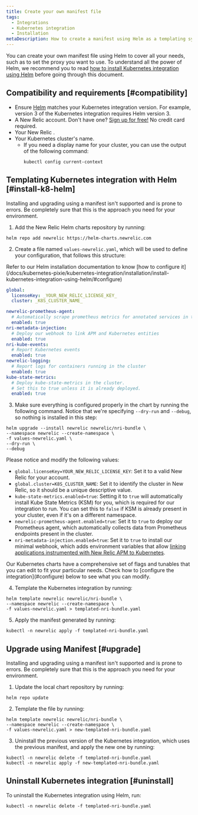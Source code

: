 ```yaml
---
title: Create your own manifest file
tags:
  - Integrations
  - Kubernetes integration
  - Installation
metaDescription: How to create a manifest using Helm as a templating system
---
```


You can create your own manifest file using Helm to cover all your needs, such as to set the proxy you want to use. To understand all the power of Helm, we recommend you to read [how to install Kubernetes integration using Helm](/docs/kubernetes-pixie/kubernetes-integration/installation/install-kubernetes-integration-using-helm) before going through this document.

## Compatibility and requirements [#compatibility]

* Ensure [Helm](https://github.com/helm/helm#install) matches your Kubernetes integration version. For example, version 3 of the Kubernetes integration requires Helm version 3.
* A New Relic account. Don't have one? [Sign up for free!](https://newrelic.com/signup) No credit card required.
* Your New Relic <LicenseKey/>.
* Your Kubernetes cluster's name.
  * If you need a display name for your cluster, you can use the output of the following command:
    ```shell
    kubectl config current-context
    ```

## Templating Kubernetes integration with Helm [#install-k8-helm]

<Callout variant="important">
  Installing and upgrading using a manifest isn't supported and is prone to errors. Be completely sure that this is the approach you need for your environment.
</Callout>

1. Add the New Relic Helm charts repository by running:
  ```shell
  helm repo add newrelic https://helm-charts.newrelic.com
  ```

2. Create a file named `values-newrelic.yaml`, which will be used to define your configuration, that follows this structure:

<Callout variant="important">
Refer to our Helm installation documentation to know [how to configure it](/docs/kubernetes-pixie/kubernetes-integration/installation/install-kubernetes-integration-using-helm/#configure)
</Callout>

```yaml
global:
  licenseKey: _YOUR_NEW_RELIC_LICENSE_KEY_
  cluster: _K8S_CLUSTER_NAME_

newrelic-prometheus-agent:
  # Automatically scrape prometheus metrics for annotated services in the cluster
  enabled: true
nri-metadata-injection:
  # Deploy our webhook to link APM and Kubernetes entities
  enabled: true
nri-kube-events:
  # Report Kubernetes events
  enabled: true
newrelic-logging:
  # Report logs for containers running in the cluster
  enabled: true
kube-state-metrics:
  # Deploy kube-state-metrics in the cluster.
  # Set this to true unless it is already deployed.
  enabled: true
```

3. Make sure everything is configured properly in the chart by running the following command. Notice that we're specifying `--dry-run` and `--debug`, so nothing is installed in this step:

```shell
helm upgrade --install newrelic newrelic/nri-bundle \
--namespace newrelic --create-namespace \
-f values-newrelic.yaml \
--dry-run \
--debug
```

Please notice and modify the following values:

* `global.licenseKey=YOUR_NEW_RELIC_LICENSE_KEY`: Set it to a valid New Relic <LicenseKey/> for your account.
* `global.cluster=K8S_CLUSTER_NAME`: Set it to identify the cluster in New Relic, so it should be a unique descriptive value.
* `kube-state-metrics.enabled=true`: Setting it to `true` will automatically install Kube State Metrics (KSM) for you, which is required for our integration to run. You can set this to `false` if KSM is already present in your cluster, even if it's on a different namespace.
* `newrelic-prometheus-agent.enabled=true`: Set it to `true` to deploy our Prometheus agent, which automatically collects data from Prometheus endpoints present in the cluster.
* `nri-metadata-injection.enabled=true`: Set it to `true` to install our minimal webhook, which adds environment variables that allow [linking applications instrumented with New Relic APM to Kubernetes](/docs/kubernetes-pixie/kubernetes-integration/link-your-applications/link-your-applications-kubernetes).

<Callout variant="tip">
Our Kubernetes charts have a comprehensive set of flags and tunables that you can edit to fit your particular needs. Check how to [configure the integration](#configure) below to see what you can modify.
</Callout>

4. Template the Kubernetes integration by running:
  ```shell
  helm template newrelic newrelic/nri-bundle \
  --namespace newrelic --create-namespace \
  -f values-newrelic.yaml > templated-nri-bundle.yaml
  ```

5. Apply the manifest generated by running:
  ```shell
  kubectl -n newrelic apply -f templated-nri-bundle.yaml
  ```

## Upgrade using Manifest [#upgrade]

<Callout variant="important">
  Installing and upgrading using a manifest isn't supported and is prone to errors. Be completely sure that this is the approach you need for your environment.
</Callout>

1. Update the local chart repository by running:
  ```shell
  helm repo update
  ```

2. Template the file by running:
  ```shell
  helm template newrelic newrelic/nri-bundle \
  --namespace newrelic --create-namespace \
  -f values-newrelic.yaml > new-templated-nri-bundle.yaml
  ```

3. Uninstall the previous version of the Kubernetes integration, which uses the previous manifest, and apply the new one by running:
  ```shell
  kubectl -n newrelic delete -f templated-nri-bundle.yaml
  kubectl -n newrelic apply -f new-templated-nri-bundle.yaml
  ```

## Uninstall Kubernetes integration [#uninstall]

To uninstall the Kubernetes integration using Helm, run:
  ```shell
  kubectl -n newrelic delete -f templated-nri-bundle.yaml
  ```
